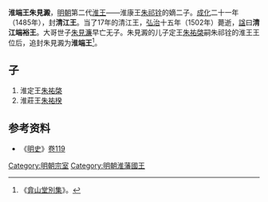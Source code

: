 '''淮端王朱見澱'''{{BD|？||1502年|catIdx=Z朱}}，[[明朝|明朝]]第二代[[明朝藩王列表_(淮王系)|淮王]]——淮康王[[朱祁铨|朱祁铨]]的嫡二子。[[成化|成化]]二十一年（1485年），封'''清江王'''。当了17年的清江王，[[弘治_(明朝)|弘治]]十五年（1502年）薨逝，[[諡|諡]]曰'''清江端裕王'''。大哥世子[[朱見濂|朱見濂]]早亡无子。朱見澱的儿子定王[[朱祐棨|朱祐棨]]嗣朱祁铨的淮王王位后，追封朱見澱为'''淮端王'''<ref>《[[弇山堂別集|弇山堂別集]]》。</ref>。
==子==
#淮定王[[朱祐棨|朱祐棨]] 
#淮莊王[[朱祐楑|朱祐楑]] 

==参考资料==
*《[[明史|明史]]》[[s:明史/卷119|卷119]]
<div class="references-small">
<references />
</div>

[[Category:明朝宗室|Category:明朝宗室]]
[[Category:明朝淮藩國王|Category:明朝淮藩國王]]